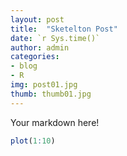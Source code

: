 ```yaml
---
layout: post
title:  "Sketelton Post"
date: `r Sys.time()`
author: admin
categories:
- blog
- R
img: post01.jpg
thumb: thumb01.jpg
---
```


Your markdown here!

```r
plot(1:10)
```
